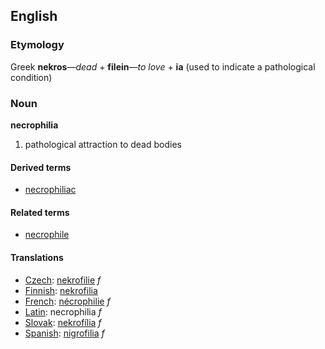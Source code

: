 == English ==
=== Etymology ===
Greek '''nekros'''&mdash;''dead'' + '''filein'''&mdash;''to love'' + '''ia''' (used to indicate a pathological condition)

=== Noun ===
'''necrophilia'''

# pathological attraction to dead bodies

==== Derived terms ====
* [[necrophiliac]]

==== Related terms ====
*[[necrophile]]

==== Translations ====
*[[Czech]]: [[nekrofilie]] ''f''
*[[Finnish]]: [[nekrofilia]]
*[[French]]: [[nécrophilie]] ''f''
*[[Latin]]: necrophilia ''f''
*[[Slovak]]: [[nekrofília]] ''f''
*[[Spanish]]: [[nigrofilia]] ''f''